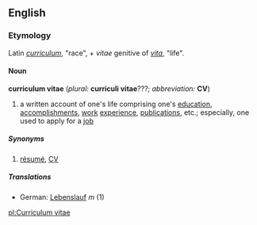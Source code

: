 ==English==
===Etymology===
Latin ''[[curriculum]]'', "race", + ''vitae'' genitive of ''[[vita#Latin|vita]]'', "life".
====Noun====
'''curriculum vitae'''  (''plural:'' '''curriculi vitae'''???; ''abbreviation:'' '''CV''')
#a written account of one's life comprising one's [[education]], [[accomplishment]]s, [[work]] [[experience]], [[publication]]s, etc.; especially, one used to apply for a [[job]]
=====Synonyms=====
#[[résumé]], [[CV]]
=====Translations=====
*German: [[Lebenslauf]] ''m'' (1)


[[pl:Curriculum vitae]]